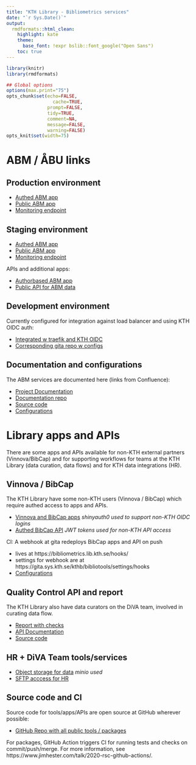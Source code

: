 ```yaml
---
title: "KTH Library - Bibliometrics services"
date: "`r Sys.Date()`"
output:
  rmdformats::html_clean:
    highlight: kate
    theme:
      base_font: !expr bslib::font_google("Open Sans")
    toc: true    
---
```


```r
library(knitr)
library(rmdformats)

## Global options
options(max.print="75")
opts_chunk$set(echo=FALSE,
	             cache=TRUE,
               prompt=FALSE,
               tidy=TRUE,
               comment=NA,
               message=FALSE,
               warning=FALSE)
opts_knit$set(width=75)
```

# ABM / ÅBU links

## Production environment

- [Authed ABM app](https://kth.se/abm)
- [Public ABM app](https://kth.se/abm/public)
- [Monitoring endpoint](https://abm.sys.kth.se/_monitor)

## Staging environment

- [Authed ABM app](https://shiny-2-r.referens.sys.kth.se/app/abm)
- [Public ABM app](https://shiny-2-r.referens.sys.kth.se/public/)
- [Monitoring endpoint](https://shiny-2-r.referens.sys.kth.se/app_direct/_monitor)

APIs and additional apps:

- [Authorbased ABM app](https://bibliometrics.lib.kth.se/beta/authorbased/)
- [Public API for ABM data](https://bibliometrics.lib.kth.se/testapi/__docs__/)

## Development environment

Currently configured for integration against load balancer and using KTH OIDC auth:

- [Integrated w traefik and KTH OIDC](https://www-r.referens.sys.kth.se/abm/app/showenv)
- [Corresponding gita repo w configs](https://gita.sys.kth.se/kthb/shinyproxy-debug)

## Documentation and configurations

The ABM services are documented here (links from Confluence):

- [Project Documentation](https://kth-library.github.io/)
- [Documentation repo](https://github.com/kth-library/KTH-Library.github.io)
- [Source code](https://github.com/kth-library/bibliomatrix)
- [Configurations](https://gita.sys.kth.se/kthb/kontarion-bundle)

# Library apps and APIs

There are some apps and APIs available for non-KTH external partners (Vinnova/BibCap) and for supporting workflows for teams at the KTH Library (data curation, data flows) and for KTH data integrations (HR).

## Vinnova / BibCap

The KTH Library have some non-KTH users (Vinnova / BibCap) which require authed access to apps and APIs.

- [Vinnova and BibCap apps](https://bibliometrics.lib.kth.se/apps) *shinyauth0 used to support non-KTH OIDC logins*
- [Authed BibCap API](https://bibliometrics.lib.kth.se/bibcap/__docs__/) *JWT tokens used for non-KTH API access*

CI: A webhook at gita redeploys BibCap apps and API on push

  - lives at https://bibliometrics.lib.kth.se/hooks/
  - settings for webhook are at https://gita.sys.kth.se/kthb/bibliotools/settings/hooks
  - [Configurations](https://gita.sys.kth.se/kthb/auth0poc)

## Quality Control API and report

The KTH Library also have data curators on the DiVA team, involved in curating data flow.

- [Report with checks](https://bibliometrics.lib.kth.se/qc/v1/check/report)
- [API Documentation](https://bibliometrics.lib.kth.se/qc/__docs__/)
- [Source code](https.//github.com/kth-library/kthcorpus)

## HR + DiVA Team tools/services

- [Object storage for data](https://data.lib.kth.se) *minio used*
- [SFTP acccess for HR](https://bibliometrics.lib.kth.se)

## Source code and CI

Source code for tools/apps/APIs are open source at GitHub wherever possible:

- [GitHub Repo with all public tools / packages](https://github.com/kth-library)

For packages, GitHub Action triggers CI for running tests and checks on commit/push/merge. For more information, see https://www.jimhester.com/talk/2020-rsc-github-actions/.
